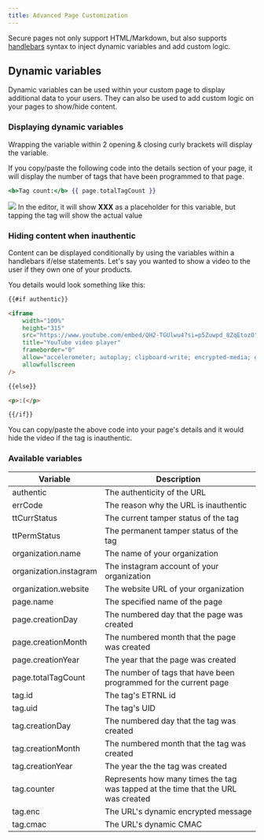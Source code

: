 ```yaml
---
title: Advanced Page Customization
---
```

Secure pages not only support HTML/Markdown, but also supports <a href="https://handlebarsjs.com/" target="_blank">handlebars</a>
syntax to inject dynamic variables and add custom logic.

## Dynamic variables
Dynamic variables can be used within your custom page to display additional data to your users.
They can also be used to add custom logic on your pages to show/hide content.

### Displaying dynamic variables
Wrapping the variable within 2 opening & closing curly brackets will display the variable.

If you copy/paste the following code into the details section of your page, it will display the number of tags that have been programmed to that page.
```handlebars
<b>Tag count:</b> {{ page.totalTagCount }}
```

<Frame>
	<img src='/images/screenshots/tagCount-handlbars-example.png'/>
</Frame>
<Note>In the editor, it will show <b>XXX</b> as a placeholder for this variable, but tapping the tag will show the actual value</Note>

### Hiding content when inauthentic
Content can be displayed conditionally by using the variables within a handlebars if/else statements.
Let's say you wanted to show a video to the user if they own one of your products.

You details would look something like this:
```html
{{#if authentic}}

<iframe
	width="100%"
	height="315"
	src="https://www.youtube.com/embed/QH2-TGUlwu4?si=p5Zuwpd_8ZqEtozO"
	title="YouTube video player"
	frameborder="0"
	allow="accelerometer; autoplay; clipboard-write; encrypted-media; gyroscope; picture-in-picture; web-share"
	allowfullscreen
/>

{{else}}

<p>:(</p>

{{/if}}
```
You can copy/paste the above code into your page's details and it would hide the video if the tag is inauthentic.

### Available variables
| Variable               | Description                                                                       |
|------------------------|-----------------------------------------------------------------------------------|
| authentic              | The authenticity of the URL                                                       |
| errCode                | The reason why the URL is inauthentic                                             |
| ttCurrStatus           | The current tamper status of the tag                                              |
| ttPermStatus           | The permanent tamper status of the tag                                            |
| organization.name      | The name of your organization                                                     |
| organization.instagram | The instagram account of your organization                                        |
| organization.website   | The website URL of your organization                                              |
| page.name              | The specified name of the page                                                    |
| page.creationDay       | The numbered day that the page was created                                        |
| page.creationMonth     | The numbered month that the page was created                                      |
| page.creationYear      | The year that the page was created                                                |
| page.totalTagCount     | The number of tags that have been programmed for the current page                 |
| tag.id                 | The tag's ETRNL id                                                                |
| tag.uid                | The tag's UID                                                                     |
| tag.creationDay        | The numbered day that the tag was created                                         |
| tag.creationMonth      | The numbered month that the tag was created                                       |
| tag.creationYear       | The year the the tag was created                                                  |
| tag.counter            | Represents how many times the tag was tapped at the time that the URL was created |
| tag.enc                | The URL's dynamic encrypted message                                               |
| tag.cmac               | The URL's dynamic CMAC                                                            |